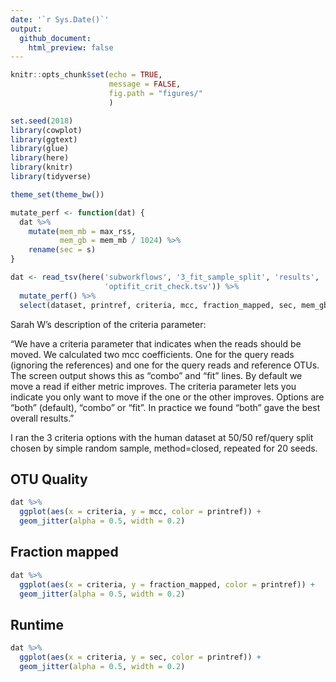 ```yaml
---
date: '`r Sys.Date()`'
output: 
  github_document:
    html_preview: false
---
```

```r
knitr::opts_chunk$set(echo = TRUE,
                      message = FALSE,
                      fig.path = "figures/"
                      )
```

```r
set.seed(2018)
library(cowplot)
library(ggtext)
library(glue)
library(here)
library(knitr)
library(tidyverse)

theme_set(theme_bw())

mutate_perf <- function(dat) {
  dat %>% 
    mutate(mem_mb = max_rss,
           mem_gb = mem_mb / 1024) %>% 
    rename(sec = s)
}
```

```r
dat <- read_tsv(here('subworkflows', '3_fit_sample_split', 'results', 
                     'optifit_crit_check.tsv')) %>% 
  mutate_perf() %>% 
  select(dataset, printref, criteria, mcc, fraction_mapped, sec, mem_gb) 
```

Sarah W's description of the criteria parameter:

"We have a criteria parameter that indicates when the reads should be moved. We
calculated two mcc coefficients. One for the query reads (ignoring the
references) and one for the query reads and reference OTUs. The screen output
shows this as “combo” and “fit” lines. By default we move a read if either
metric improves. The criteria parameter lets you indicate you only want to move
if the one or the other improves. Options are “both” (default), “combo” or
“fit”. In practice we found “both” gave the best overall results."

I ran the 3 criteria options with the human dataset at 50/50 ref/query split
chosen by simple random sample, method=closed, repeated for 20 seeds.

## OTU Quality

```r
dat %>% 
  ggplot(aes(x = criteria, y = mcc, color = printref)) +
  geom_jitter(alpha = 0.5, width = 0.2) 
```

## Fraction mapped

```r
dat %>% 
  ggplot(aes(x = criteria, y = fraction_mapped, color = printref)) +
  geom_jitter(alpha = 0.5, width = 0.2)
```

## Runtime

```r
dat %>% 
  ggplot(aes(x = criteria, y = sec, color = printref)) +
  geom_jitter(alpha = 0.5, width = 0.2)
```